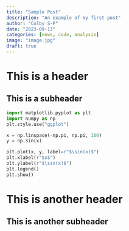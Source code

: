 ```yaml
---
title: "Sample Post"
description: "An example of my first post"
author: "Colby S-P"
date: "2023-09-13"
categories: [news, code, analysis]
image: "image.jpg"
draft: true
---
```


# This is a header

## This is a subheader

```python
import matplotlib.pyplot as plt
import numpy as np
plt.style.use("ggplot")

x = np.linspace(-np.pi, np.pi, 100)
y = np.sin(x)

plt.plot(x, y, label=r"$\sin(x)$")
plt.xlabel(r"$x$")
plt.ylabel(r"$\sin(x)$")
plt.legend()
plt.show()
```

# This is another header

## This is another subheader

